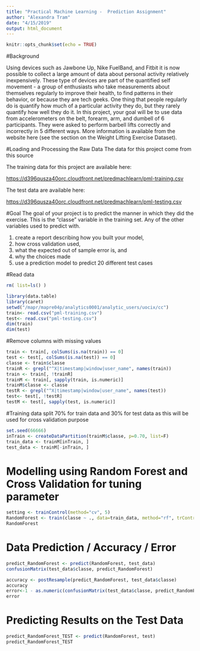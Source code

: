 ```yaml
---
title: "Practical Machine Learning -  Prediction Assignment"
author: "Alexandra Tram"
date: "4/15/2019"
output: html_document
---
```


```r
knitr::opts_chunk$set(echo = TRUE)
```

#Background

Using devices such as Jawbone Up, Nike FuelBand, and Fitbit it is now possible to collect a large amount of data about personal activity relatively inexpensively. These type of devices are part of the quantified self movement - a group of enthusiasts who take measurements about themselves regularly to improve their health, to find patterns in their behavior, or because they are tech geeks. One thing that people regularly do is quantify how much of a particular activity they do, but they rarely quantify how well they do it. In this project, your goal will be to use data from accelerometers on the belt, forearm, arm, and dumbell of 6 participants. They were asked to perform barbell lifts correctly and incorrectly in 5 different ways. More information is available from the website here (see the section on the Weight Lifting Exercise Dataset).

#Loading and Processing the Raw Data
The data for this project come from this source

The training data for this project are available here:

<https://d396qusza40orc.cloudfront.net/predmachlearn/pml-training.csv>

The test data are available here:

<https://d396qusza40orc.cloudfront.net/predmachlearn/pml-testing.csv>


#Goal
The goal of your project is to predict the manner in which they did the exercise. This is the "classe" variable in the training set. 
Any of the other variables used to predict with. 

1. create a report describing how you built your model, 
2. how cross validation used, 
3. what the expected out of sample error is, and 
4. why the choices made
5. use a prediction model to predict 20 different test cases

#Read data

```r
rm( list=ls() )

library(data.table)
library(caret)
setwd("/mapr/mapre04p/analytics0001/analytic_users/uocix/cc")
train<- read.csv("pml-training.csv")
test<- read.csv("pml-testing.csv")
dim(train)
dim(test)
```


#Remove columns with missing values

```r
train <- train[, colSums(is.na(train)) == 0] 
test <- test[, colSums(is.na(test)) == 0] 
classe <- train$classe
trainR <- grepl("^X|timestamp|window|user_name", names(train))
train <- train[, !trainR]
trainM <- train[, sapply(train, is.numeric)]
trainM$classe <- classe
testR <- grepl("^X|timestamp|window|user_name", names(test))
test<- test[, !testR]
testM <- test[, sapply(test, is.numeric)]
```

#Training data split 
70% for train data and 30% for test data as this will be used for cross validation purpose

```r
set.seed(66666) 
inTrain <- createDataPartition(trainM$classe, p=0.70, list=F)
train_data <- trainM[inTrain, ]
test_data <- trainM[-inTrain, ]
```

# Modelling using Random Forest and Cross Validation for tuning parameter

```r
setting <- trainControl(method="cv", 5)
RandomForest <- train(classe ~ ., data=train_data, method="rf", trControl=setting, ntree=100)
RandomForest
```


# Data Prediction / Accuracy / Error

```r
predict_RandomForest <- predict(RandomForest, test_data)
confusionMatrix(test_data$classe, predict_RandomForest)

accuracy <- postResample(predict_RandomForest, test_data$classe)
accuracy
error<-1 - as.numeric(confusionMatrix(test_data$classe, predict_RandomForest)$overall[1])
error
```

# Predicting Results on the Test Data
```r
predict_RandomForest_TEST <- predict(RandomForest, test)
predict_RandomForest_TEST
```